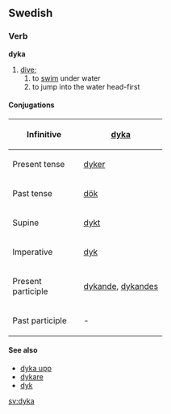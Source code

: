 ==Swedish==
===Verb===
'''dyka'''

#[[dive]];
##to [[swim]] under water
##to jump into the water head-first

====Conjugations====
{| border=1 cellspacing=0
|- align=center
! width=125 bgcolor="#FFFFF0" | Infinitive
| [[dyka]]
|- align=center
! width=125 bgcolor="#FFFFF0" | Present tense
| [[dyker]]
|- align=center
! width=125 bgcolor="#FFFFF0" | Past tense
| [[dök]]
|- align=center
! width=125 bgcolor="#FFFFF0" | Supine
| [[dykt]]
|- align=center
! width=125 bgcolor="#FFFFF0" | Imperative
| [[dyk]]
|- align=center
! width=125 bgcolor="#FFFFF0" | Present participle
| colspan=2 | [[dykande]], [[dykandes]]
|- align=center
! width=125 bgcolor="#FFFFF0" | Past participle
| colspan=2 | -
|}

====See also====
*[[dyka upp]]
*[[dykare]]
*[[dyk]]

[[sv:dyka]]